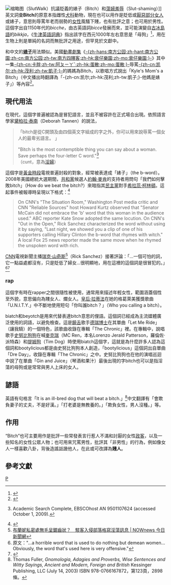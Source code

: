 {{Otheruses}}
[[File:SlutWalk_NYC_October_2011_Shankbone_4.JPG|缩略图]]（SlutWalk）抗議貶義的婊子（Bitch）和[[蕩婦羞辱|蕩婦羞辱]]（Slut-shaming）]]
英文詞彙'''Bitch'''的原意本指雌性[[犬科|犬科]]動物，現在也可以用作是貶低或[[厌女症|厭惡部分女人]]或婊子，意思則辱罵年老而弱勢的[[女性|女性]]風騷下賤，也有批評之意；也可用於男性。這個字出自1150年代的''bicche''，由古英語詞''bicce''發展而來，並可能演變自[[古冰島語|古冰島語]]的''bikkja''，《[[牛津英語詞典|牛津英語詞典]]》指出該字在西元1000年左右意思是「母狗」<ref name="nytimes07">{{cite web|url=http://www.nytimes.com/2007/08/07/nyregion/07bword.html|title=It’s a Female Dog, or Worse. Or Endearing. And Illegal?|last=Grynbaum|first=Michael M.|date=August 7, 2007|publisher=The New York Times|accessdate=2009-10-01|archive-date=2008-04-24|archive-url=https://web.archive.org/web/20080424143741/http://www.nytimes.com/2007/08/07/nyregion/07bword.html|dead-url=no}}</ref>，用在生物上則是單純的名詞而無批評之用途，但罕見於文獻中。

和中文的'''[[:wiktionary:zh:婊子|婊子]]'''用法類似。美國[[動畫劇集|動畫劇集]]《[[南方公園|-{zh-hans:南方公园;zh-hant:南方公園;zh-cn:南方公园;zh-tw:南方四賤客;zh-hk:衰仔樂園;zh-mo:衰仔樂園;}-]]》其中一集[[埃里克·卡特曼|-{zh-cn:卡胖;zh-tw:阿ㄆㄧㄚˇ;zh-hk:蛋散;zh-mo:蛋散;}-]]辱罵[[凯尔·布拉夫斯其|-{zh-cn:凯尔;zh-hk:茂利;zh-tw:凱子;}-]]的媽媽為Bitch，以歌唱方式說出「Kyle's Mom's a Bitch」（中文播出時翻譯為「-{zh-cn:凯尔;zh-hk:茂利;zh-tw:凱子;}-他媽是婊子」）等內容<ref>{{Cite web |url=http://www.youtube.com/watch?v=GglD747nbT0 |title=南方四賤客：凱子他媽是婊子 |accessdate=2013-09-24 |archive-date=2013-10-17 |archive-url=https://web.archive.org/web/20131017181802/http://www.youtube.com/watch?v=GglD747nbT0 |dead-url=no }}</ref>。

== 現代用法 ==
在現代，這個字普遍被認為是冒犯語言，並且不被容許在正式場合出現。依照語言學家[[黛柏拉·泰南|黛柏拉·泰南]]（Deborah Tannen）的說法，

<blockquote>
「bitch是從C開頭及由四個英文字組成的字之外，你可以用來說辱罵一個女人的最卑劣語言。 」<br><br>"Bitch is the most contemptible thing you can say about a woman. Save perhaps the four-letter C word."<ref>{{cite journal|url=http://www.time.com/time/magazine/article/0,9171,982345,00.html|last=Carlson|first=Margaret|date=1/16/95|title=Muzzle the B word|journal=Time|volume=145|issue=2|pages=p 36 (2/3 p)|issn=0040781X|access-date=2010-05-26|archive-date=2010-01-15|archive-url=https://web.archive.org/web/20100115075532/http://www.time.com/time/magazine/article/0,9171,982345,00.html|dead-url=no}} Academic Search Complete, EBSCOhost AN 9501107624 (accessed October 1, 2009).</ref><br>（cunt，意為[[淫婦|淫婦]]）

</blockquote>


這個字是[[黃金時段|黃金時段]]電視普遍封殺的對象，經常被表達成「婊子」（the b-word）。2008年美國總統大選期間，[[共和黨_(美國)|共和黨]]候選人[[約翰·麥肯|約翰·麥肯]]的支持者用問句「我們如何擊敗bitch」（How do we beat the bitch?）來暗指其[[民主黨_(美國)|民主黨]]對手[[希拉蕊·柯林頓|希拉蕊·柯林頓]]。這起事件被報導時呈現以下格式：<ref name="nieman">{{Cite web |url=http://www.nieman.harvard.edu/reportsitem.aspx?id=100020 |title=存档副本 |accessdate=2010-05-26 |archive-date=2010-07-06 |archive-url=https://web.archive.org/web/20100706215850/http://www.nieman.harvard.edu/reportsitem.aspx?id=100020 |dead-url=no }}</ref>
<blockquote>
On CNN's "The Situation Room," Washington Post media critic and CNN "Reliable Sources" host Howard Kurtz observed that "Senator McCain did not embrace the 'b' word that this woman in the audience used." ABC reporter Kate Snow adopted the same locution. On CNN's "Out in the Open," Rick Sanchez characterized the word without using it by saying, "Last night, we showed you a clip of one of his supporters calling Hillary Clinton the b-word that rhymes with witch." A local Fox 25 news reporter made the same move when he rhymed the unspoken word with rich.
</blockquote>

[[CNN|CNN]]電視新聞主播[[瑞克·山奇斯|瑞克·山奇斯]]<ref>[http://www.nownews.com/2009/01/07/10849-2391476.htm 布蘭妮私密處無毛呈鋸齒狀？　駭客入侵部落格寫淫蕩訊息 | NOWnews 今日新聞網]
</ref>（Rick Sanchez）接著評論：「...一個可怕的詞，它一點益處都沒有，只是貶低了婦女...很明顯地，用在這裡的這個詞是很冒犯的。」<ref>原文："...a horrible word that is used to do nothing but demean women... Obviously, the word that's used here is very offensive."</ref><ref>{{cite web|url=http://www.nieman.harvard.edu/reportsitem.aspx?id=100020|title=The ‘B’ Word in Traditional News and on the Web|last=Jamieson|first=Kathleen Hall|coauthors=Jacqueline Dunn|date=N.D.|publisher=Nieman Harvard|accessdate=2009-09-27|archive-date=2009-09-17|archive-url=https://web.archive.org/web/20090917223506/http://www.nieman.harvard.edu/reportsitem.aspx?id=100020|dead-url=no}}</ref>

===rap===
這個字有時在rapper之間很隨性被使用，通常用來描述年輕女性，範圍涵蓋個性至外貌，意思偏向為賤女人、爛女人。[[皇后·拉蒂法|皇后·拉蒂法]]在她的格葛萊美獲獎歌曲「U.N.I.T.Y.」中不斷地使用短句「你叫誰bitch？」（Who you calling a bitch）。

biatch和beyotch是用來代替表達bitch意思的俚語。這個詞已經成為主流媒體廣泛使用的詞語，以避免檢查。這是[[饒舌|饒舌]]歌手[[德瑞博士|德瑞博士]]在其單曲「Let Me Ride」（讓我騎）的一個特色，該歌曲收錄在專輯「The Chronic」裡。在專輯中，說唱歌手[[史努比狗狗|史努比狗狗]]在喊[[麥克瑞|麥克瑞]]（MC Ren，本名Lorenzo Jerald Patterson，羅倫佐·派特森）和[[提姆狗|提姆狗]]（Tim Dog）時使用biatch這個字，這就是為什麼許多人認為這個詞和bootylicious都是由史努比狗狗本人創造，「bootylicious」這個詞出自單曲「Dre Day」，收錄在專輯「The Chronic」之中。史努比狗狗也在他的演唱巡迴中說了在單曲「Gin and Juice」（琴酒和果汁）最後出現的字bitch也可以是指淫蕩的母狗或是常常與男人上床的女人。

==諺語==
英語有句格言「It is an ill-bred dog that will beat a bitch.」<ref>Thomas Fuller, ''Gnomologia, Adagies and Proverbs, Wise Sentences and Witty Sayings, Ancient and Modern, Foreign and British'' Kessinger Publishing, LLC (July 14, 2003) ISBN 978-0766167872，第123頁，2898條。</ref>中文翻譯有「會欺負妻子的丈夫，不是好漢。」「打老婆是無教養的。」「欺負女性，男人沒種。」等。

==作用==
“Bitch”也可主要用作是批評一些常發表言行惹人不滿和討厭的女性[[政客|政客]]，以及一些知名的女性公眾人物；也可用來咒罵男性，批評其「非男性」的行為，例如像女人一樣喜歡八卦，背後造謠詆譭他人，在此或可改譯為'''賤人'''。

==參考文獻==
{{reflist|2}}

[[Category:髒話|P]]